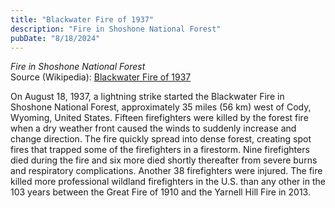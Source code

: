 ```yaml
---
title: "Blackwater Fire of 1937"
description: "Fire in Shoshone National Forest"
pubDate: "8/18/2024"
---
```


*Fire in Shoshone National Forest*  
Source (Wikipedia): [Blackwater Fire of 1937][1]

On August 18, 1937, a lightning strike started the Blackwater Fire in Shoshone National Forest, approximately 35 miles (56 km) west of Cody, Wyoming, United States. Fifteen firefighters were killed by the forest fire when a dry weather front caused the winds to suddenly increase and change direction. The fire quickly spread into dense forest, creating spot fires that trapped some of the firefighters in a firestorm. Nine firefighters died during the fire and six more died shortly thereafter from severe burns and respiratory complications. Another 38 firefighters were injured. The fire killed more professional wildland firefighters in the U.S. than any other in the 103 years between the Great Fire of 1910 and the Yarnell Hill Fire in 2013.

[1]: https://en.wikipedia.org/wiki/Blackwater_Fire_of_1937
